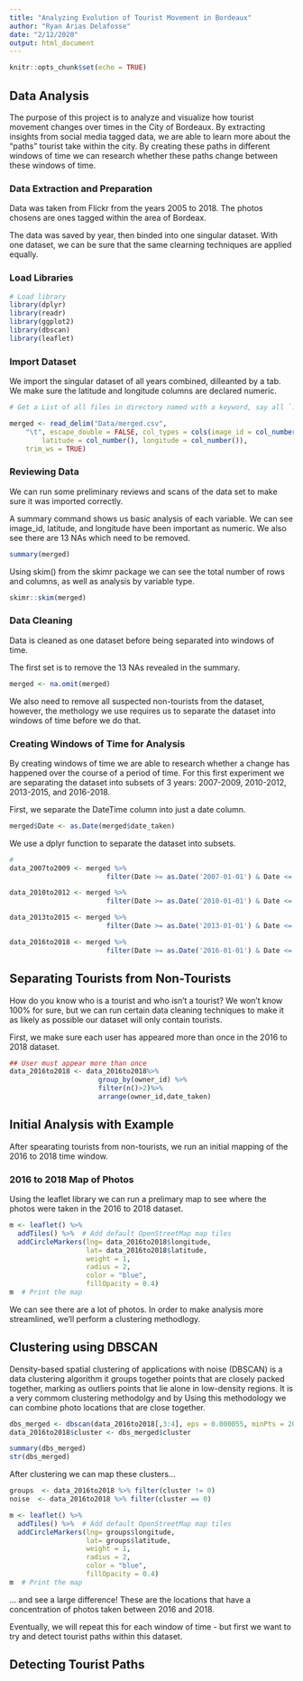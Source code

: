 ```yaml
---
title: "Analyzing Evolution of Tourist Movement in Bordeaux"
author: "Ryan Arias Delafosse"
date: "2/12/2020"
output: html_document
---
```


```r
knitr::opts_chunk$set(echo = TRUE)
```

## Data Analysis

The purpose of this project is to analyze and visualize how tourist movement changes over times in the City of Bordeaux. By extracting insights from social media tagged data, we are able to learn more about the "paths" tourist take within the city. By creating these paths in different windows of time we can research whether these paths change between these windows of time.

### Data Extraction and Preparation

Data was taken from Flickr from the years 2005 to 2018. The photos chosens are ones tagged within the area of Bordeax.

The data was saved by year, then binded into one singular dataset. With one dataset, we can be sure that the same clearning techniques are applied equally.

### Load Libraries

```r
# Load library
library(dplyr)
library(readr)
library(ggplot2)
library(dbscan)
library(leaflet)
```

### Import Dataset

We import the singular dataset of all years combined, dilleanted by a tab. We make sure the latitude and longitude columns are declared numeric.

```r

# Get a List of all files in directory named with a keyword, say all `.csv` files

merged <- read_delim("Data/merged.csv", 
    "\t", escape_double = FALSE, col_types = cols(image_id = col_number(), 
        latitude = col_number(), longitude = col_number()), 
    trim_ws = TRUE)

```

### Reviewing Data

We can run some preliminary reviews and scans of the data set to make sure it was imported correctly.

A summary command shows us basic analysis of each variable. We can see image_id, latitude, and longitude have been important as numeric. We also see there are 13 NAs which need to be removed.

```r
summary(merged)
```

Using skim() from the skimr package we can see the total number of rows and columns, as well as analysis by variable type.

```r
skimr::skim(merged)
```


### Data Cleaning

Data is cleaned as one dataset before being separated into windows of time.

The first set is to remove the 13 NAs revealed in the summary.

```r

merged <- na.omit(merged) 

```

We also need to remove all suspected non-tourists from the dataset, however, the methology we use requires us to separate the dataset into windows of time before we do that.

### Creating Windows of Time for Analysis

By creating windows of time we are able to research whether a change has happened over the course of a period of time. For this first experiment we are separating the dataset into subsets of 3 years: 2007-2009, 2010-2012, 2013-2015, and 2016-2018.

First, we separate the DateTime column into just a date column.

```r
merged$Date <- as.Date(merged$date_taken) 

```

We use a dplyr function to separate the dataset into subsets.

```r
# 
data_2007to2009 <- merged %>%
                        filter(Date >= as.Date('2007-01-01') & Date <= as.Date('2009-12-31'))

data_2010to2012 <- merged %>%
                        filter(Date >= as.Date('2010-01-01') & Date <= as.Date('2012-12-31'))

data_2013to2015 <- merged %>%
                        filter(Date >= as.Date('2013-01-01') & Date <= as.Date('2015-12-31'))

data_2016to2018 <- merged %>%
                        filter(Date >= as.Date('2016-01-01') & Date <= as.Date('2018-12-31'))
```

## Separating Tourists from Non-Tourists

How do you know who is a tourist and who isn't a tourist? We won't know 100% for sure, but we can run certain data cleaning techniques to make it as likely as possible our dataset will only contain tourists.

First, we make sure each user has appeared more than once in the 2016 to 2018 dataset.

```r

## User must appear more than once
data_2016to2018 <- data_2016to2018%>%
                      group_by(owner_id) %>%
                      filter(n()>2)%>%
                      arrange(owner_id,date_taken)
```

## Initial Analysis with Example

After spearating tourists from non-tourists, we run an initial mapping of the 2016 to 2018 time window.

### 2016 to 2018 Map of Photos

Using the leaflet library we can run a prelimary map to see where the photos were taken in the 2016 to 2018 dataset.

```r
m <- leaflet() %>%
  addTiles() %>%  # Add default OpenStreetMap map tiles
  addCircleMarkers(lng= data_2016to2018$longitude, 
                   lat= data_2016to2018$latitude,
                   weight = 1, 
                   radius = 2,
                   color = "blue",
                   fillOpacity = 0.4)
m  # Print the map
```

We can see there are a lot of photos. In order to make analysis more streamlined, we'll perform a clustering methodlogy.

## Clustering using DBSCAN

Density-based spatial clustering of applications with noise (DBSCAN) is a data clustering algorithm it groups together points that are closely packed together, marking as outliers points that lie alone in low-density regions. It is a very commom clustering methodolgy and by Using this methodology we can combine photo locations that are close together.

```r

dbs_merged <- dbscan(data_2016to2018[,3:4], eps = 0.000055, minPts = 20)
data_2016to2018$cluster <- dbs_merged$cluster

summary(dbs_merged)
str(dbs_merged)
```

After clustering we can map these clusters...

```r
groups  <- data_2016to2018 %>% filter(cluster != 0)
noise  <- data_2016to2018 %>% filter(cluster == 0)

m <- leaflet() %>%
  addTiles() %>%  # Add default OpenStreetMap map tiles
  addCircleMarkers(lng= groups$longitude, 
                   lat= groups$latitude,
                   weight = 1, 
                   radius = 2,
                   color = "blue",
                   fillOpacity = 0.4)
m  # Print the map
```

... and see a large difference! These are the locations that have a concentration of photos taken between 2016 and 2018.


Eventually, we will repeat this for each window of time - but first we want to try and detect tourist paths within this dataset.


## Detecting Tourist Paths



